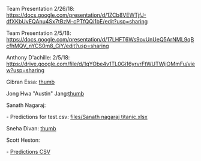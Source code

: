 Team Presentation 2/26/18: https://docs.google.com/presentation/d/1ZCb8VEWTjfJ-dfXKbUvEQAnu4Sx7tBzM-cPTfQQi1bE/edit?usp=sharing

Team Presentation 2/5/18: https://docs.google.com/presentation/d/17LHFT6Ws9ovUnUeQ5ArNML9qBcfhMQV_nYCS0m8_CiY/edit?usp=sharing

Anthony D'achille: 2/5/18: https://drive.google.com/file/d/1qYObe4v1TL0Gi16yrvrFtWUTWijOMmFu/view?usp=sharing

Gibran Essa: [[files/Gibran Results.xlsx|thumb]]

Jong Hwa "Austin" Jang:[[files/Austin's Submissions.xlsx|thumb]] 

Sanath Nagaraj: 

- Predictions for test.csv: [[files/Sanath nagaraj titanic.xlsx]] 

Sneha Divan: 
[[files/Titanic 2a.xlsx|thumb]]

Scott Heston:

- [https://drive.google.com/file/d/1f12Q3-7x0uUCOMqQ_qADc4mQlu7jMZMg/view?usp=sharing Predictions CSV]